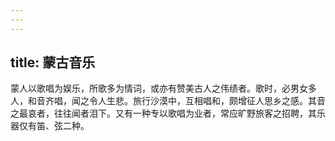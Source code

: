 ```yaml
---
---
---
```

title: 蒙古音乐
---



蒙人以歌唱为娱乐，所歌多为情词，或亦有赞美古人之伟绩者。歌时，必男女多人，和音齐唱，闻之令人生悲。旅行沙漠中，互相唱和，颇增征人思乡之感。其音之最哀者，往往闻者泪下。又有一种专以歌唱为业者，常应旷野旅客之招聘，其乐器仅有笛、弦二种。